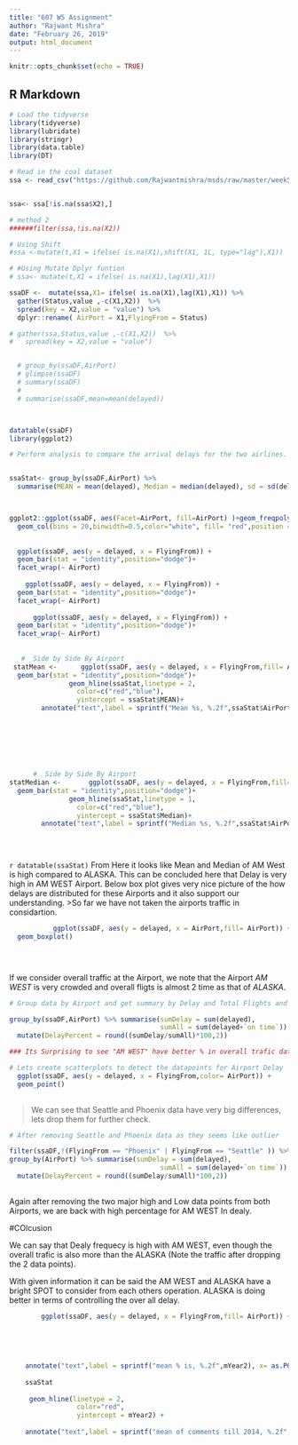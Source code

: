 ```yaml
---
title: "607 W5 Assignment"
author: "Rajwant Mishra"
date: "February 26, 2019"
output: html_document
---
```


```r
knitr::opts_chunk$set(echo = TRUE)
```

## R Markdown
```r
# Load the tidyverse
library(tidyverse)
library(lubridate)
library(stringr)
library(data.table)
library(DT)

# Read in the coal dataset
ssa <- read_csv("https://github.com/Rajwantmishra/msds/raw/master/week5/w5dataset.csv")


ssa<- ssa[!is.na(ssa$X2),]

# method 2
######filter(ssa,!is.na(X2))

# Using Shift
#ssa <-mutate(t,X1 = ifelse( is.na(X1),shift(X1, 1L, type="lag"),X1))

# #Using Mutate Dplyr funtion 
# ssa<- mutate(t,X1 = ifelse( is.na(X1),lag(X1),X1))

ssaDF <-  mutate(ssa,X1= ifelse( is.na(X1),lag(X1),X1)) %>%
  gather(Status,value ,-c(X1,X2))  %>%
  spread(key = X2,value = "value") %>%  
  dplyr::rename( AirPort = X1,FlyingFrom = Status)

# gather(ssa,Status,value ,-c(X1,X2))  %>%
#   spread(key = X2,value = "value")


  # group_by(ssaDF,AirPort)
  # glimpse(ssaDF)
  # summary(ssaDF)
  # 
  # summarise(ssaDF,mean=mean(delayed))




```

```r
datatable(ssaDF)
library(ggplot2)

# Perform analysis to compare the arrival delays for the two airlines.


ssaStat<- group_by(ssaDF,AirPort) %>%
  summarise(MEAN = mean(delayed), Median = median(delayed), sd = sd(delayed))



ggplot2::ggplot(ssaDF, aes(Facet=AirPort, fill=AirPort) )+geom_freqpoly(aes(delayed))
  geom_col(bins = 20,binwidth=0.5,color="white", fill= "red",position = "stack")
  
  
  ggplot(ssaDF, aes(y = delayed, x = FlyingFrom)) + 
  geom_bar(stat = "identity",position="dodge")+
  facet_wrap(~ AirPort) 
  
    ggplot(ssaDF, aes(y = delayed, x = FlyingFrom)) + 
  geom_bar(stat = "identity",position="dodge")+
  facet_wrap(~ AirPort) 
    
      ggplot(ssaDF, aes(y = delayed, x = FlyingFrom)) + 
  geom_bar(stat = "identity",position="dodge")+
  facet_wrap(~ AirPort) 
  
      
   #  Side by Side By Airport
 statMean <-      ggplot(ssaDF, aes(y = delayed, x = FlyingFrom,fill= AirPort)) + 
  geom_bar(stat = "identity",position="dodge")+ 
               geom_hline(ssaStat,linetype = 2,  
                 color=c("red","blue"),
                 yintercept = ssaStat$MEAN)+
        annotate("text",label = sprintf("Mean %s, %.2f",ssaStat$AirPort,ssaStat$MEAN), x= 2, y= ssaStat$MEAN+10,color=c("red","blue"))
          
         
        
      
    
    
        
      #  Side by Side By Airport
statMedian <-       ggplot(ssaDF, aes(y = delayed, x = FlyingFrom,fill= AirPort)) + 
  geom_bar(stat = "identity",position="dodge")+ 
               geom_hline(ssaStat,linetype = 1,  
                 color=c("red","blue"),
                 yintercept = ssaStat$Median)+
        annotate("text",label = sprintf("Median %s, %.2f",ssaStat$AirPort,ssaStat$Median), x= 2, y= ssaStat$Median+10,color=c("red","blue"))     
    

    

```



`r datatable(ssaStat) `
From Here it looks like Mean and Median of AM West is high compared to ALASKA. This can be concluded here that Delay is very high in AM WEST Airport. Below box plot gives very nice picture of the how delays are distributed for these Airports and it also support our understanding. 
>So far we have not taken the airports traffic in considartion. 


```r
  
           ggplot(ssaDF, aes(y = delayed, x = AirPort,fill= AirPort)) + 
  geom_boxplot()


               
```



If we consider overall traffic at the Airport, we note that the Airport *AM WEST* is very crowded and overall fligts is almost 2 time as that of *ALASKA*. 

```r
# Group data by Airport and get summary by Delay and Total Flights and Also find % of Delay

group_by(ssaDF,AirPort) %>% summarise(sumDelay = sum(delayed),
                                      sumAll = sum(delayed+`on time`)) %>%
  mutate(DelayPercent = round((sumDelay/sumAll)*100,2))

### Its Surprising to see "AM WEST" have better % in overall trafic data here.

# Lets create scatterplots to detect the datapoints for Airport Delay
  ggplot(ssaDF, aes(y = delayed, x = FlyingFrom,color= AirPort)) + 
  geom_point()
  
```

> We can see that  Seattle and Phoenix data have very big differences, lets drop them for further check.


```r


# After removing Seattle and Phoenix data as they seems like outlier

filter(ssaDF,!(FlyingFrom == "Phoenix" | FlyingFrom == "Seattle" )) %>%
group_by(AirPort) %>% summarise(sumDelay = sum(delayed),
                                      sumAll = sum(delayed+`on time`)) %>%
  mutate(DelayPercent = round((sumDelay/sumAll)*100,2))
                                     
```


Again after removing the two major high and Low data points from both Airports, we are back with high percentage for AM WEST In dealy. 


#COlcusion 

We can say that Dealy frequecy is high with AM WEST, even though the overall trafic is also more than the ALASKA (Note the traffic after dropping the 2 data points). 

With given information it can be said the AM WEST and ALASKA have a bright SPOT to consider from each others operation. ALASKA is doing better in terms of controlling the over all delay. 


```r
        ggplot(ssaDF, aes(y = delayed, x = FlyingFrom,fill= AirPort)) + 
      
      
      
      
    
    annotate("text",label = sprintf("mean % is, %.2f",mYear2), x= as.POSIXct("2014-01-25 18:08:03"), y= mYear2+20 )
      
    ssaStat
    
     geom_hline(linetype = 2,  
                 color="red",
                 yintercept = mYear2) +
    
    annotate("text",label = sprintf("mean of comments till 2014, %.2f",mYear2), x= as.POSIXct("2014-01-25 18:08:03"), y= mYear2+20 )+
      
     

  

```

